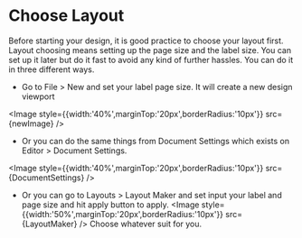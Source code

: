 # Choose Layout


Before starting your design, it is good practice to choose your layout first. Layout choosing means setting up the page size and the label size. You can set up it later but do it fast to avoid any kind of further hassles.
You can do it in three different ways. 
* Go to File > New and set your label page size. It will create a new design viewport

<Image style={{width:'40%',marginTop:'20px',borderRadius:'10px'}} src={newImage} />

* Or you can do the same things from Document Settings which exists on Editor > Document Settings.

<Image style={{width:'40%',marginTop:'20px',borderRadius:'10px'}} src={DocumentSettings} />
* Or you can go to Layouts > Layout Maker and set input your label and page size and hit apply button to apply. 
<Image style={{width:'50%',marginTop:'20px',borderRadius:'10px'}} src={LayoutMaker} />
Choose whatever suit for you.

